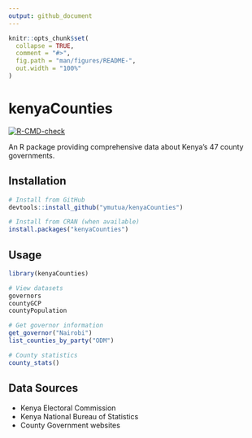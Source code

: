 ```yaml
---
output: github_document
---
```


```r
knitr::opts_chunk$set(
  collapse = TRUE,
  comment = "#>",
  fig.path = "man/figures/README-",
  out.width = "100%"
)
```

# kenyaCounties

<!-- badges: start -->
[![R-CMD-check](https://github.com/yourusername/kenyaCounties/workflows/R-CMD-check/badge.svg)](https://github.com/yourusername/kenyaCounties/actions)
<!-- badges: end -->

An R package providing comprehensive data about Kenya's 47 county governments.

## Installation

```r
# Install from GitHub
devtools::install_github("ymutua/kenyaCounties")

# Install from CRAN (when available)
install.packages("kenyaCounties")
```

## Usage

```r
library(kenyaCounties)

# View datasets
governors
countyGCP
countyPopulation

# Get governor information
get_governor("Nairobi")
list_counties_by_party("ODM")

# County statistics
county_stats()
```

## Data Sources

- Kenya Electoral Commission
- Kenya National Bureau of Statistics
- County Government websites